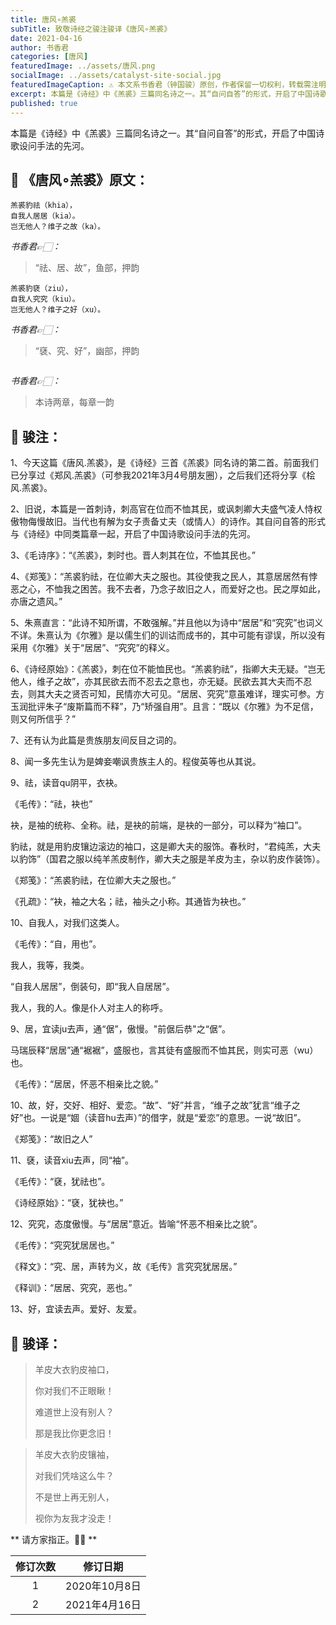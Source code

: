 ```yaml
---
title: 唐风∘羔裘
subTitle: 致敬诗经之骏注骏译《唐风∘羔裘》
date: 2021-04-16
author: 书香君
categories: [唐风]
featuredImage: ../assets/唐风.png
socialImage: ../assets/catalyst-site-social.jpg
featuredImageCaption: ⚠️️ 本文系书香君（钟国骏）原创，作者保留一切权利，转载需注明出处。
excerpt: 本篇是《诗经》中《羔裘》三篇同名诗之一。其“自问自答”的形式，开启了中国诗歌设问手法的先河。 
published: true
---
```

本篇是《诗经》中《羔裘》三篇同名诗之一。其“自问自答”的形式，开启了中国诗歌设问手法的先河。


## 🌼 《唐风∘羔裘》原文：

```
羔裘豹祛（khia），
自我人居居（kia）。
岂无他人？维子之故（ka）。
```

*书香君👉🏻：*

> “祛、居、故”，鱼部，押韵

```
羔裘豹褎（ziu），
自我人究究（kiu）。
岂无他人？维子之好（xu）。
```

*书香君👉🏻：*

> “褎、究、好”，幽部，押韵

```
```

*书香君👉🏻：*

> 本诗两章，每章一韵


## 🍁️ 骏注：

1、今天这篇《唐风.羔裘》，是《诗经》三首《羔裘》同名诗的第二首。前面我们已分享过《郑风.羔裘》（可参我2021年3月4号朋友圈），之后我们还将分享《桧风.羔裘》。

2、旧说，本篇是一首刺诗，刺高官在位而不恤其民，或讽刺卿大夫盛气凌人恃权傲物侮慢故旧。当代也有解为女子责备丈夫（或情人）的诗作。其自问自答的形式与《诗经》中同类篇章一起，开启了中国诗歌设问手法的先河。

3、《毛诗序》：“《羔裘》，刺时也。晋人刺其在位，不恤其民也。”

4、《郑笺》：“羔裘豹祛，在位卿大夫之服也。其役使我之民人，其意居居然有悖恶之心，不恤我之困苦。我不去者，乃念子故旧之人，而爱好之也。民之厚如此，亦唐之遗风。”

5、朱熹直言：“此诗不知所谓，不敢强解。”并且他以为诗中“居居”和“究究”也词义不详。朱熹认为《尔雅》是以儒生们的训诂而成书的，其中可能有谬误，所以没有采用《尔雅》关于“居居”、“究究”的释义。

6、《诗经原始》：《羔裘》，刺在位不能恤民也。“羔裘豹祛”，指卿大夫无疑。“岂无他人，维子之故”，亦其民欲去而不忍去之意也，亦无疑。民欲去其大夫而不忍去，则其大夫之贤否可知，民情亦大可见。“居居、究究”意虽难详，理实可参。方玉润批评朱子“废斯篇而不释”，乃“矫强自用”。且言：“既以《尔雅》为不足信，则又何所信乎？”

7、还有认为此篇是贵族朋友间反目之词的。

8、闻一多先生认为是婢妾嘲讽贵族主人的。程俊英等也从其说。

9、祛，读音qu阴平，衣袂。

《毛传》：“祛，袂也”

袂，是袖的统称、全称。祛，是袂的前端，是袂的一部分，可以释为“袖口”。

豹祛，就是用豹皮镶边滚边的袖口，这是卿大夫的服饰。春秋时，“君纯羔，大夫以豹饰”（国君之服以纯羊羔皮制作，卿大夫之服是羊皮为主，杂以豹皮作装饰）。

《郑笺》：“羔裘豹祛，在位卿大夫之服也。”

《孔疏》：“袂，袖之大名；祛，袖头之小称。其通皆为袂也。”

10、自我人，对我们这类人。

《毛传》：“自，用也”。

我人，我等，我类。

“自我人居居”，倒装句，即“我人自居居”。

我人，我的人。像是仆人对主人的称呼。

9、居，宜读ju去声，通“倨”，傲慢。"前倨后恭"之“倨”。

马瑞辰释“居居”通“裾裾”，盛服也，言其徒有盛服而不恤其民，则实可恶（wu）也。

《毛传》：“居居，怀恶不相亲比之貌。”

10、故，好，交好、相好、爱恋。“故”、“好”并言，“维子之故”犹言“维子之好”也。一说是“婟（读音hu去声）”的借字，就是“爱恋”的意思。一说“故旧”。

《郑笺》：“故旧之人”

11、褎，读音xiu去声，同“袖”。

《毛传》：“褎，犹祛也”。

《诗经原始》：“褎，犹袂也。”

12、究究，态度傲慢。与“居居”意近。皆喻“怀恶不相亲比之貌”。

《毛传》：“究究犹居居也。”

《释文》：“究、居，声转为义，故《毛传》言究究犹居居。”

《释训》：“居居、究究，恶也。”

13、好，宜读去声。爱好、友爱。


## 🍁️ 骏译：


> 羊皮大衣豹皮袖口，
> 
> 你对我们不正眼瞅！
> 
> 难道世上没有别人？
> 
> 那是我比你更念旧！
> 

> 羊皮大衣豹皮镶袖，
> 
> 对我们凭啥这么牛？
> 
> 不是世上再无别人，
> 
> 视你为友我才没走！
> 


** 请方家指正。🙏🏻 **

| 修订次数      | 修订日期 |
|   :----: |    :----:   |
|  1   | 2020年10月8日       |
|  2   | 2021年4月16日       |

